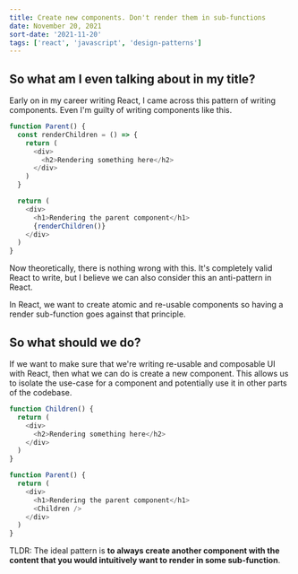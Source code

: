 ```yaml
---
title: Create new components. Don't render them in sub-functions
date: November 20, 2021
sort-date: '2021-11-20'
tags: ['react', 'javascript', 'design-patterns']
---
```


## So what am I even talking about in my title?

Early on in my career writing React, I came across this pattern of writing components.
Even I'm guilty of writing components like this.

```javascript
function Parent() {
  const renderChildren = () => {
    return (
      <div>
        <h2>Rendering something here</h2>
      </div>
    )
  }

  return (
    <div>
      <h1>Rendering the parent component</h1>
      {renderChildren()}
    </div>
  )
}
```

Now theoretically, there is nothing wrong with this. It's completely valid React to write,
but I believe we can also consider this an anti-pattern in React.

In React, we want to create atomic and re-usable components so having a render sub-function
goes against that principle.

## So what should we do?

If we want to make sure that we're writing re-usable and composable UI with React, then what
we can do is create a new component. This allows us to isolate the use-case for a component
and potentially use it in other parts of the codebase.

```javascript
function Children() {
  return (
    <div>
      <h2>Rendering something here</h2>
    </div>
  )
}

function Parent() {
  return (
    <div>
      <h1>Rendering the parent component</h1>
      <Children />
    </div>
  )
}
```

TLDR: The ideal pattern is **to always create another component with the content that you would intuitively want to render in some sub-function**.
